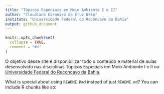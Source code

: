 ```yaml
---
title: "Tópicos Especiais em Meio Ambiente I e II"
author: "Claudiano Carneiro da Cruz Neto"
institute: "Universidade Federal do Recôncavo da Bahia"
output: github_document
---
```


<!-- README.md is generated from README.Rmd. Please edit that file -->

```r
knitr::opts_chunk$set(
  collapse = TRUE,
  comment = "#>"
)
```

<!-- badges: start -->
<!-- badges: end -->

O objetivo desse site é disponibilizar todo o conteúdo e material de aulas desenvolvido nas disciplinas Topicos Especiais em Meio Ambiente I e II na [Universidade Federal do Reconcavo da Bahia](https://ufrb.edu.br/portal/).

What is special about using `README.Rmd` instead of just `README.md`? You can include R chunks like so:
